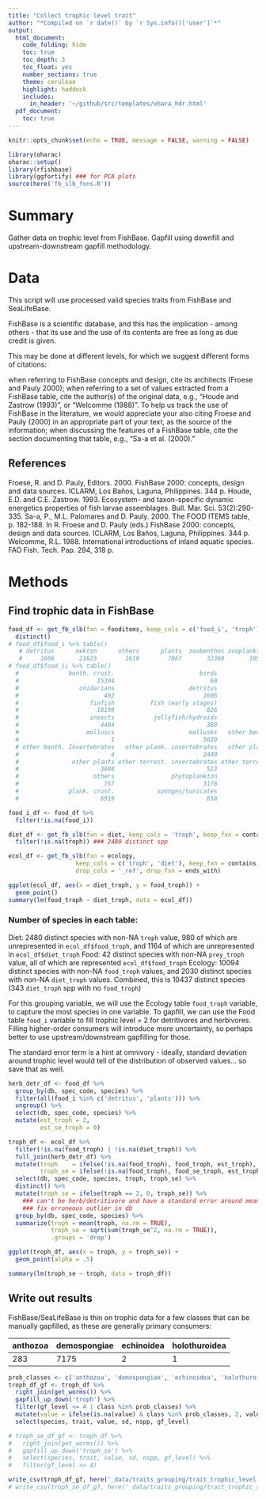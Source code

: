 ```yaml
---
title: "Collect trophic level trait"
author: "*Compiled on `r date()` by `r Sys.info()['user']`*"
output: 
  html_document:
    code_folding: hide
    toc: true
    toc_depth: 3
    toc_float: yes
    number_sections: true
    theme: cerulean
    highlight: haddock
    includes: 
      in_header: '~/github/src/templates/ohara_hdr.html'
  pdf_document:
    toc: true
---
```


``` r

knitr::opts_chunk$set(echo = TRUE, message = FALSE, warning = FALSE)

library(oharac)
oharac::setup()
library(rfishbase)
library(ggfortify) ### for PCA plots
source(here('fb_slb_fxns.R'))
```

# Summary

Gather data on trophic level from FishBase. Gapfill using downfill and upstream-downstream gapfill methodology.

# Data

This script will use processed valid species traits from FishBase and SeaLifeBase.

FishBase is a scientific database, and this has the implication - among others - that its use and the use of its contents are free as long as due credit is given.

This may be done at different levels, for which we suggest different forms of citations:

when referring to FishBase concepts and design, cite its architects (Froese and Pauly 2000);
when referring to a set of values extracted from a FishBase table, cite the author(s) of the original data, e.g., “Houde and Zastrow (1993)”, or “Welcomme (1988)”. To help us track the use of FishBase in the literature, we would appreciate your also citing Froese and Pauly (2000) in an appropriate part of your text, as the source of the information;
when discussing the features of a FishBase table, cite the section documenting that table, e.g., “Sa-a et al. (2000).”

## References

Froese, R. and D. Pauly, Editors. 2000. FishBase 2000: concepts, design and data sources. ICLARM, Los Baños, Laguna, Philippines. 344 p.
Houde, E.D. and C.E. Zastrow. 1993. Ecosystem- and taxon-specific dynamic energetics properties of fish larvae assemblages. Bull. Mar. Sci. 53(2):290-335.
Sa-a, P., M.L. Palomares and D. Pauly. 2000. The FOOD ITEMS table, p. 182-188. In R. Froese and D. Pauly (eds.) FishBase 2000: concepts, design and data sources. ICLARM, Los Baños, Laguna, Philippines. 344 p.
Welcomme, R.L. 1988. International introductions of inland aquatic species. FAO Fish. Tech. Pap. 294, 318 p.

# Methods

## Find trophic data in FishBase

```r
food_df <- get_fb_slb(fxn = fooditems, keep_cols = c('food_i', 'troph'), keep_fxn = contains) %>%
  distinct()
# food_df$food_i %>% table()
   # detritus      nekton      others      plants  zoobenthos zooplankton 
   #     1606       21823        1619        7067       32369       10587
# food_df$food_ii %>% table()
  #              benth. crust.                        birds                  cephalopods 
  #                      15304                           68                         3641 
  #                 cnidarians                     detritus                  echinoderms 
  #                        492                         1606                         1053 
  #                    finfish          fish (early stages)                        herps 
  #                      18199                          826                          106 
  #                    insects           jellyfish/hydroids                      mammals 
  #                       4484                          388                          138 
  #                   molluscs                     mollusks   other benth. invertebrates 
  #                          1                         5030                         1952 
  # other benth. Invertebrates   other plank. invertebrates   other plank. Invertebrates 
  #                          4                         2440                           15 
  #               other plants other terrest. invertebrates other terrest. Invertebrates 
  #                       3888                          513                           21 
  #                     others                phytoplankton                 plank. Crust 
  #                        757                         3178                            1 
  #              plank. crust.            sponges/tunicates                        worms 
  #                       6919                          658                         3389 

food_i_df <- food_df %>%
  filter(!is.na(food_i))

```

```r
diet_df <- get_fb_slb(fxn = diet, keep_cols = 'troph', keep_fxn = contains) %>%
  filter(!is.na(troph)) ### 2480 distinct spp
```

``` r
ecol_df <- get_fb_slb(fxn = ecology,
                   keep_cols = c('troph', 'diet'), keep_fxn = contains,
                   drop_cols = '_ref', drop_fxn = ends_with)

ggplot(ecol_df, aes(x = diet_troph, y = food_troph)) +
  geom_point()
summary(lm(food_troph ~ diet_troph, data = ecol_df))

```

### Number of species in each table:

Diet: 2480 distinct species with non-NA `troph` value, 980 of which are unrepresented in `ecol_df$food_troph`, and 1164 of which are unrepresented in `ecol_df$diet_troph` Food: 42 distinct species with non-NA `prey_troph` value, all of which are represented `ecol_df$food_troph` Ecology: 10094 distinct species with non-NA `food_troph` values, and 2030 distinct species with non-NA `diet_troph` values. Combined, this is 10437 distinct species (343 `diet_troph` spp with no `food_troph`)

For this grouping variable, we will use the Ecology table `food_troph` variable, to capture the most species in one variable. To gapfill, we can use the Food table `food_i` variable to fill trophic level = 2 for detritivores and herbivores. Filling higher-order consumers will introduce more uncertainty, so perhaps better to use upstream/downstream gapfilling for those.

The standard error term is a hint at omnivory - ideally, standard deviation around trophic level would tell of the distribution of observed values… so save that as well.

```r
herb_detr_df <- food_df %>%
  group_by(db, spec_code, species) %>%
  filter(all(food_i %in% c('detritus', 'plants'))) %>%
  ungroup() %>%
  select(db, spec_code, species) %>%
  mutate(est_troph = 2, 
         est_se_troph = 0)

troph_df <- ecol_df %>%
  filter(!is.na(food_troph) | !is.na(diet_troph)) %>%
  full_join(herb_detr_df) %>%
  mutate(troph    = ifelse(!is.na(food_troph), food_troph, est_troph),
         troph_se = ifelse(!is.na(food_troph), food_se_troph, est_troph)) %>%
  select(db, spec_code, species, troph, troph_se) %>%
  distinct() %>%
  mutate(troph_se = ifelse(troph == 2, 0, troph_se)) %>%
    ### can't be herb/detritivore and have a standard error around mean - 
    ### fix erroneous outlier in db
  group_by(db, spec_code, species) %>%
  summarize(troph = mean(troph, na.rm = TRUE),
            troph_se = sqrt(sum(troph_se^2, na.rm = TRUE)),
            .groups = 'drop')

ggplot(troph_df, aes(x = troph, y = troph_se)) +
  geom_point(alpha = .5)

summary(lm(troph_se ~ troph, data = troph_df))

```


## Write out results

FishBase/SeaLifeBase is thin on trophic data for a few classes that can be manually gapfilled, as these are generally primary consumers:

| anthozoa  | demospongiae | echinoidea | holothuroidea |
| --------  | ------------ | ---------- | ------------- |
|    283    |     7175     |      2     |       1       |
          
        
```r

prob_classes <- c('anthozoa', 'demospongiae', 'echinoidea', 'holothuroidea')
troph_df_gf <- troph_df %>%
  right_join(get_worms()) %>%
  gapfill_up_down('troph') %>%
  filter(gf_level <= 4 | class %in% prob_classes) %>%
  mutate(value = ifelse(is.na(value) & class %in% prob_classes, 2, value)) %>%
  select(species, trait, value, sd, nspp, gf_level)

# troph_se_df_gf <- troph_df %>%
#   right_join(get_worms()) %>%
#   gapfill_up_down('troph_se') %>%
#   select(species, trait, value, sd, nspp, gf_level) %>%
#   filter(gf_level <= 4)

write_csv(troph_df_gf, here('_data/traits_grouping/trait_trophic_level.csv'))
# write_csv(troph_se_df_gf, here('_data/traits_grouping/trait_trophic_se.csv'))

```

